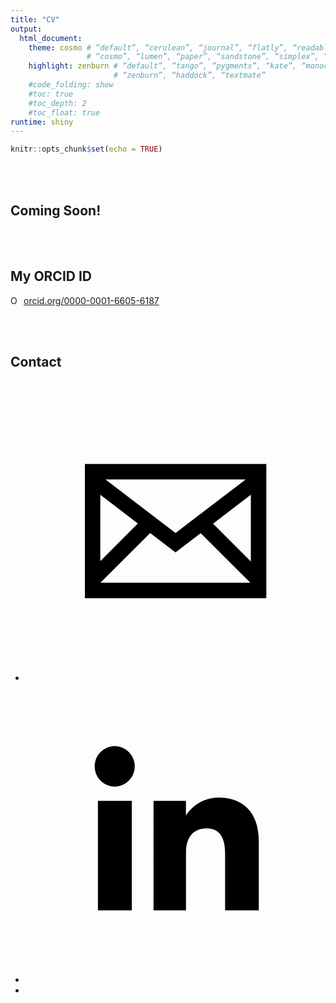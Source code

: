 ```yaml
---
title: "CV"
output:
  html_document:
    theme: cosmo # “default”, “cerulean”, “journal”, “flatly”, “readable”, “spacelab”, “united”,
                 # “cosmo”, “lumen”, “paper”, “sandstone”, “simplex”, “yeti”
    highlight: zenburn # “default”, “tango”, “pygments”, “kate”, “monochrome”, “espresso”,
                       # “zenburn”, “haddock”, “textmate”
    #code_folding: show
    #toc: true
    #toc_depth: 2
    #toc_float: true
runtime: shiny
---
```


```r
knitr::opts_chunk$set(echo = TRUE)
```

<br></br>

## Coming Soon!

<br></br>

## My ORCID ID

<div itemscope itemtype="https://schema.org/Person"><a itemprop="sameAs" content="https://orcid.org/0000-0001-6605-6187" href="https://orcid.org/0000-0001-6605-6187" target="orcid.widget" rel="noopener noreferrer" style="vertical-align:top;"><img src="https://orcid.org/sites/default/files/images/orcid_16x16.png" style="width:1em;margin-right:.5em;" alt="ORCID iD icon">orcid.org/0000-0001-6605-6187</a></div>

<br></br>

## Contact
<ul class="soc">
<li><a href="mailto:dnusbaum@usc.edu" class="icon-8 email" title="Email"><svg viewBox="0 0 512 512"><path d="M101.3 141.6v228.9h0.3 308.4 0.8V141.6H101.3zM375.7 167.8l-119.7 91.5 -119.6-91.5H375.7zM127.6 194.1l64.1 49.1 -64.1 64.1V194.1zM127.8 344.2l84.9-84.9 43.2 33.1 43-32.9 84.7 84.7L127.8 344.2 127.8 344.2zM384.4 307.8l-64.4-64.4 64.4-49.3V307.8z"/></svg></a></li>

<li><a href="https://www.linkedin.com/in/david-j-nusbaum/" target="_blank" class="icon-17 linkedin" title="LinkedIn"><svg viewBox="0 0 512 512"><path d="M186.4 142.4c0 19-15.3 34.5-34.2 34.5 -18.9 0-34.2-15.4-34.2-34.5 0-19 15.3-34.5 34.2-34.5C171.1 107.9 186.4 123.4 186.4 142.4zM181.4 201.3h-57.8V388.1h57.8V201.3zM273.8 201.3h-55.4V388.1h55.4c0 0 0-69.3 0-98 0-26.3 12.1-41.9 35.2-41.9 21.3 0 31.5 15 31.5 41.9 0 26.9 0 98 0 98h57.5c0 0 0-68.2 0-118.3 0-50-28.3-74.2-68-74.2 -39.6 0-56.3 30.9-56.3 30.9v-25.2H273.8z"/></svg></a></li>

<li><a href="https://www.researchgate.net/profile/David_Nusbaum" target="_blank" class="icon-32 researchgate" title="ResearchGate"></a></li>

</ul>